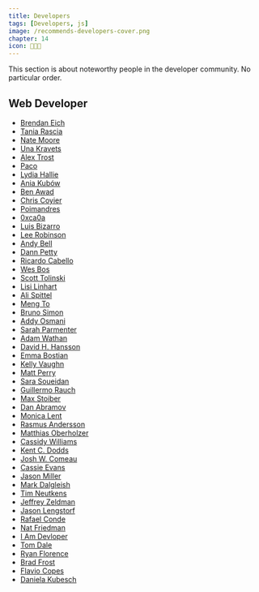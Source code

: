 ```yaml
---
title: Developers
tags: [Developers, js]
image: /recommends-developers-cover.png
chapter: 14
icon: 👩🏼‍💻
---
```


This section is about noteworthy people in the developer community.
No particular order.

## Web Developer

- [Brendan Eich](https://twitter.com/BrendanEich)
- [Tania Rascia](https://twitter.com/taniarascia)
- [Nate Moore](https://twitter.com/n_moore)
- [Una Kravets](https://twitter.com/Una)
- [Alex Trost](https://twitter.com/trostcodes)
- [Paco](https://twitter.com/pacocoursey)
- [Lydia Hallie](https://twitter.com/lydiahallie)
- [Ania Kubów](https://twitter.com/ania_kubow)
- [Ben Awad](https://twitter.com/benawad)
- [Chris Coyier](https://twitter.com/chriscoyier)
- [Poimandres](https://twitter.com/pmndrs)
- [0xca0a](https://twitter.com/0xca0a)
- [Luis Bizarro](https://twitter.com/lhbizarro)
- [Lee Robinson](https://twitter.com/leeerob)
- [Andy Bell](https://twitter.com/piccalilli_)
- [Dann Petty](https://twitter.com/DannPetty)
- [Ricardo Cabello](https://twitter.com/mrdoob)
- [Wes Bos](https://twitter.com/wesbos)
- [Scott Tolinski](https://twitter.com/stolinski)
- [Lisi Linhart](https://twitter.com/lisi_linhart)
- [Ali Spittel](https://twitter.com/ASpittel)
- [Meng To](https://twitter.com/MengTo)
- [Bruno Simon](https://twitter.com/bruno_simon)
- [Addy Osmani](https://twitter.com/addyosmani)
- [Sarah Parmenter](https://twitter.com/sazzy)
- [Adam Wathan](https://twitter.com/adamwathan)
- [David H. Hansson](https://twitter.com/dhh)
- [Emma Bostian](https://twitter.com/emmabostian)
- [Kelly Vaughn](https://twitter.com/kvlly)
- [Matt Perry](https://twitter.com/mattgperry)
- [Sara Soueidan](https://twitter.com/SaraSoueidan)
- [Guillermo Rauch](https://twitter.com/rauchg)
- [Max Stoiber](https://twitter.com/mxstbr)
- [Dan Abramov](https://twitter.com/dan_abramov)
- [Monica Lent](https://twitter.com/monicalent)
- [Rasmus Andersson](https://twitter.com/rsms)
- [Matthias Oberholzer](https://twitter.com/motcodes)
- [Cassidy Williams](https://twitter.com/cassidoo)
- [Kent C. Dodds](https://twitter.com/kentcdodds)
- [Josh W. Comeau](https://twitter.com/JoshWComeau)
- [Cassie Evans](https://twitter.com/cassiecodes)
- [Jason Miller](https://twitter.com/_developit)
- [Mark Dalgleish](https://twitter.com/markdalgleish)
- [Tim Neutkens](https://twitter.com/timneutkens)
- [Jeffrey Zeldman](https://twitter.com/zeldman)
- [Jason Lengstorf](https://twitter.com/jlengstorf)
- [Rafael Conde](https://twitter.com/rafahari)
- [Nat Friedman](https://twitter.com/natfriedman)
- [I Am Devloper](https://twitter.com/iamdevloper)
- [Tom Dale](https://twitter.com/tomdale)
- [Ryan Florence](https://twitter.com/ryanflorence)
- [Brad Frost](https://twitter.com/brad_frost)
- [Flavio Copes](https://twitter.com/flaviocopes)
- [Daniela Kubesch](https://twitter.com/dnikub)
